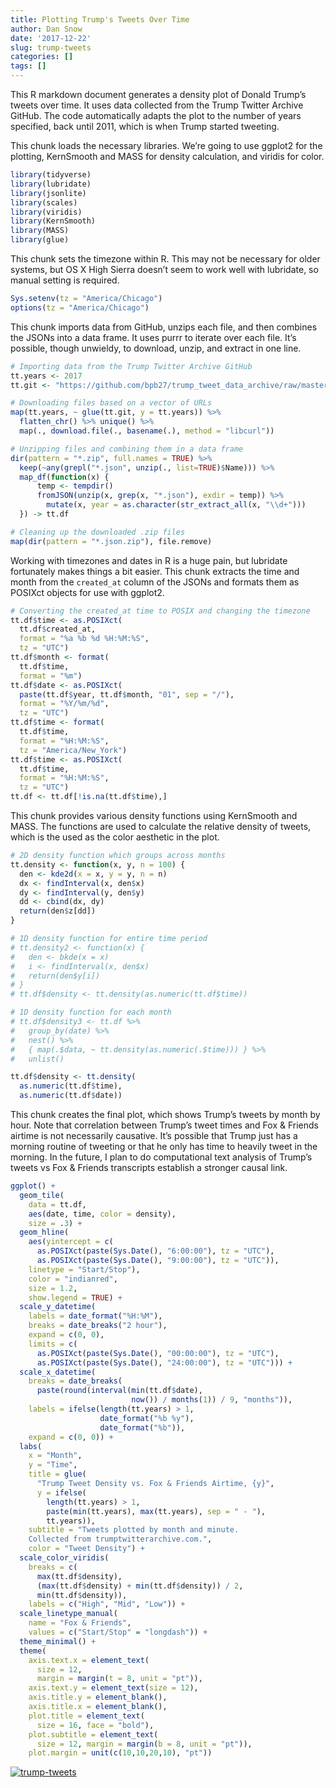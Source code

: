 ```yaml
---
title: Plotting Trump's Tweets Over Time
author: Dan Snow
date: '2017-12-22'
slug: trump-tweets
categories: []
tags: []
---
```


This R markdown document generates a density plot of Donald Trump's tweets over time. It uses data collected from the Trump Twitter Archive GitHub. The code automatically adapts the plot to the number of years specified, back until 2011, which is when Trump started tweeting. 

This chunk loads the necessary libraries. We're going to use ggplot2 for the plotting, KernSmooth and MASS for density calculation, and viridis for color.
```r
library(tidyverse)
library(lubridate)
library(jsonlite)
library(scales)
library(viridis)
library(KernSmooth)
library(MASS)
library(glue)
```

This chunk sets the timezone within R. This may not be necessary for older systems, but OS X High Sierra doesn't seem to work well with lubridate, so manual setting is required.
```r
Sys.setenv(tz = "America/Chicago")
options(tz = "America/Chicago")
```

This chunk imports data from GitHub, unzips each file, and then combines the JSONs into a data frame. It uses purrr to iterate over each file. It's possible, though unwieldy, to download, unzip, and extract in one line.
```r
# Importing data from the Trump Twitter Archive GitHub
tt.years <- 2017
tt.git <- "https://github.com/bpb27/trump_tweet_data_archive/raw/master/condensed_{y}.json.zip"

# Downloading files based on a vector of URLs
map(tt.years, ~ glue(tt.git, y = tt.years)) %>%
  flatten_chr() %>% unique() %>%
  map(., download.file(., basename(.), method = "libcurl"))

# Unzipping files and combining them in a data frame
dir(pattern = "*.zip", full.names = TRUE) %>%
  keep(~any(grepl("*.json", unzip(., list=TRUE)$Name))) %>%
  map_df(function(x) {
      temp <- tempdir()
      fromJSON(unzip(x, grep(x, "*.json"), exdir = temp)) %>%
        mutate(x, year = as.character(str_extract_all(x, "\\d+")))
  }) -> tt.df

# Cleaning up the downloaded .zip files
map(dir(pattern = "*.json.zip"), file.remove)
```

Working with timezones and dates in R is a huge pain, but lubridate fortunately makes things a bit easier. This chunk extracts the time and month from the `created_at` column of the JSONs and formats them as POSIXct objects for use with ggplot2.
```r
# Converting the created_at time to POSIX and changing the timezone
tt.df$time <- as.POSIXct(
  tt.df$created_at,
  format = "%a %b %d %H:%M:%S",
  tz = "UTC")
tt.df$month <- format(
  tt.df$time,
  format = "%m")
tt.df$date <- as.POSIXct(
  paste(tt.df$year, tt.df$month, "01", sep = "/"),
  format = "%Y/%m/%d",
  tz = "UTC")
tt.df$time <- format(
  tt.df$time,
  format = "%H:%M:%S",
  tz = "America/New_York")
tt.df$time <- as.POSIXct(
  tt.df$time,
  format = "%H:%M:%S",
  tz = "UTC")
tt.df <- tt.df[!is.na(tt.df$time),]
```

This chunk provides various density functions using KernSmooth and MASS. The functions are used to calculate the relative density of tweets, which is the used as the color aesthetic in the plot.
```r
# 2D density function which groups across months
tt.density <- function(x, y, n = 100) {
  den <- kde2d(x = x, y = y, n = n)
  dx <- findInterval(x, den$x)
  dy <- findInterval(y, den$y)
  dd <- cbind(dx, dy)
  return(den$z[dd])
}

# 1D density function for entire time period
# tt.density2 <- function(x) {
#   den <- bkde(x = x)
#   i <- findInterval(x, den$x)
#   return(den$y[i])
# }
# tt.df$density <- tt.density(as.numeric(tt.df$time))

# 1D density function for each month
# tt.df$density3 <- tt.df %>%
#   group_by(date) %>%
#   nest() %>%
#   { map(.$data, ~ tt.density(as.numeric(.$time))) } %>%
#   unlist()

tt.df$density <- tt.density(
  as.numeric(tt.df$time),
  as.numeric(tt.df$date))
```

This chunk creates the final plot, which shows Trump's tweets by month by hour. Note that correlation between Trump's tweet times and Fox & Friends airtime is not necessarily causative. It's possible that Trump just has a morning routine of tweeting or that he only has time to heavily tweet in the morning. In the future, I plan to do computational text analysis of Trump's tweets vs Fox & Friends transcripts establish a stronger causal link.
```r
ggplot() +
  geom_tile(
    data = tt.df,
    aes(date, time, color = density),
    size = .3) +
  geom_hline(
    aes(yintercept = c(
      as.POSIXct(paste(Sys.Date(), "6:00:00"), tz = "UTC"),
      as.POSIXct(paste(Sys.Date(), "9:00:00"), tz = "UTC")),
    linetype = "Start/Stop"),
    color = "indianred",
    size = 1.2,
    show.legend = TRUE) +
  scale_y_datetime(
    labels = date_format("%H:%M"),
    breaks = date_breaks("2 hour"),
    expand = c(0, 0),
    limits = c(
      as.POSIXct(paste(Sys.Date(), "00:00:00"), tz = "UTC"),
      as.POSIXct(paste(Sys.Date(), "24:00:00"), tz = "UTC"))) +
  scale_x_datetime(
    breaks = date_breaks(
      paste(round(interval(min(tt.df$date),
                           now()) / months(1)) / 9, "months")),
    labels = ifelse(length(tt.years) > 1,
                    date_format("%b %y"),
                    date_format("%b")),
    expand = c(0, 0)) +
  labs(
    x = "Month",
    y = "Time",
    title = glue(
      "Trump Tweet Density vs. Fox & Friends Airtime, {y}",
      y = ifelse(
        length(tt.years) > 1,
        paste(min(tt.years), max(tt.years), sep = " - "),
        tt.years)),
    subtitle = "Tweets plotted by month and minute.
    Collected from trumptwitterarchive.com.",
    color = "Tweet Density") +
  scale_color_viridis(
    breaks = c(
      max(tt.df$density),
      (max(tt.df$density) + min(tt.df$density)) / 2,
      min(tt.df$density)),
    labels = c("High", "Mid", "Low")) +
  scale_linetype_manual(
    name = "Fox & Friends",
    values = c("Start/Stop" = "longdash")) +
  theme_minimal() +
  theme(
    axis.text.x = element_text(
      size = 12,
      margin = margin(t = 8, unit = "pt")),
    axis.text.y = element_text(size = 12),
    axis.title.y = element_blank(),
    axis.title.x = element_blank(),
    plot.title = element_text(
      size = 16, face = "bold"),
    plot.subtitle = element_text(
      size = 12, margin = margin(b = 8, unit = "pt")),
    plot.margin = unit(c(10,10,20,10), "pt"))
```

[![trump-tweets](https://dfsnow.me/post/trump-tweets_files/figure-html/create_plot-1.png)](https://dfsnow.me/post/trump-tweets_files/figure-html/create_plot-1.png)

